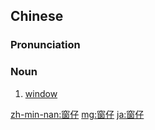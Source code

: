 ==Chinese==
{{zh-forms}}

===Pronunciation===
{{zh-pron
|h=pfs=chhûng-é
|mn=qz,tw,xm,zz:thang-仔
|cat=n
}}

===Noun===
{{zh-noun}}

# {{lb|zh|Min Nan|Hakka}} [[window]]

[[zh-min-nan:窗仔]]
[[mg:窗仔]]
[[ja:窗仔]]